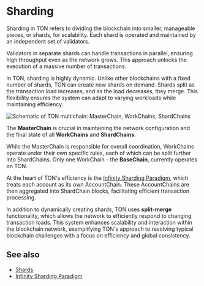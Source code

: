 
# Sharding

Sharding in TON refers to dividing the blockchain into smaller, manageable pieces, or shards, for scalability. Each shard is operated and maintained by an independent set of validators.

Validators in separate shards can handle transactions in parallel, ensuring high throughput even as the network grows. This approach unlocks the execution of a massive number of transactions.

In TON, sharding is highly dynamic. Unlike other blockchains with a fixed number of shards, TON can create new shards on demand.
Shards split as the transaction load increases, and as the load decreases, they merge.
This flexibility ensures the system can adapt to varying workloads while maintaining efficiency.

![Schematic of TON multichain: MasterChain, WorkChains, ShardChains](/img/docs/blockchain-fundamentals/scheme.png)

The **MasterChain** is crucial in maintaining the network configuration and the final state of all **WorkChains** and **ShardChains**.

While the MasterChain is responsible for overall coordination, WorkChains operate under their own specific rules, each of which can be split further into ShardChains.
Only one WorkChain - the **BaseChain**, currently operates on TON.

At the heart of TON's efficiency is the [Infinity Sharding Paradigm](/v3/documentation/smart-contracts/shards/infinity-sharding-paradigm/), which treats each account as its own AccountChain.
These AccountChains are then aggregated into ShardChain blocks, facilitating efficient transaction processing.

In addition to dynamically creating shards, TON uses **split-merge** functionality, which allows the network to efficiently respond to changing transaction loads. This system enhances scalability and interaction within the blockchain network, exemplifying TON's approach to resolving typical blockchain challenges with a focus on efficiency and global consistency.

## See also

- [Shards](/v3/documentation/smart-contracts/shards/shards-intro/)
- [Infinity Sharding Paradigm](/v3/documentation/smart-contracts/shards/infinity-sharding-paradigm/)

<Feedback />
